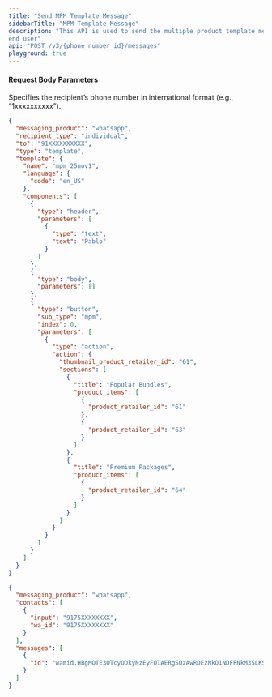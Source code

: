 ```yaml
---
title: "Send MPM Template Message"
sidebarTitle: "MPM Template Message"
description: "This API is used to send the multiple product template message to the
end user"
api: "POST /v3/{phone_number_id}/messages"
playground: true
---
```


#### Request Body Parameters

<ParamField path="phone_number_id" type="string" required>
  Specifies the recipient’s phone number in international format (e.g.,
  “1xxxxxxxxxx”).
</ParamField>

<CodeGroup>

```json SampleRequest.json
{
  "messaging_product": "whatsapp",
  "recipient_type": "individual",
  "to": "91XXXXXXXXXX",
  "type": "template",
  "template": {
    "name": "mpm_25nov1",
    "language": {
      "code": "en_US"
    },
    "components": [
      {
        "type": "header",
        "parameters": [
          {
            "type": "text",
            "text": "Pablo"
          }
        ]
      },
      {
        "type": "body",
        "parameters": []
      },
      {
        "type": "button",
        "sub_type": "mpm",
        "index": 0,
        "parameters": [
          {
            "type": "action",
            "action": {
              "thumbnail_product_retailer_id": "61",
              "sections": [
                {
                  "title": "Popular Bundles",
                  "product_items": [
                    {
                      "product_retailer_id": "61"
                    },
                    {
                      "product_retailer_id": "63"
                    }
                  ]
                },
                {
                  "title": "Premium Packages",
                  "product_items": [
                    {
                      "product_retailer_id": "64"
                    }
                  ]
                }
              ]
            }
          }
        ]
      }
    ]
  }
}
```

```json SampleResponse.json
{
  "messaging_product": "whatsapp",
  "contacts": [
    {
      "input": "9175XXXXXXXX",
      "wa_id": "9175XXXXXXXX"
    }
  ],
  "messages": [
    {
      "id": "wamid.HBgMOTE3OTcyODkyNzEyFQIAERgSQzAwRDEzNkQ1NDFFNkM3SLKSA=="
    }
  ]
}
```

</CodeGroup>
